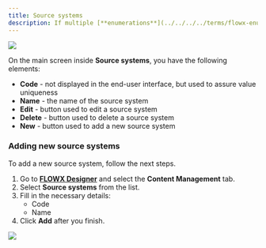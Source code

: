 ```yaml
---
title: Source systems
description: If multiple [**enumerations**](../../../../terms/flowx-enumerations) values are needed to communicate with other systems, source systems can be used.
---
```


![](https://s3.eu-west-1.amazonaws.com/docx.flowx.ai/platform-deep-dive/source_system.png)

On the main screen inside **Source systems**, you have the following elements:

* **Code** - not displayed in the end-user interface, but used to assure value uniqueness
* **Name** - the name of the source system
* **Edit** - button used to edit a source system
* **Delete** - button used to delete a source system
* **New** - button used to add a new source system

### Adding new source systems

To add a new source system, follow the next steps.

1. Go to [**FLOWX Designer**](../../../../terms/flowx-ai-designer) and select the **Content Management** tab.
2. Select **Source systems** from the list.
3. Fill in the necessary details:
   * Code
   * Name
4. Click **Add** after you finish.

![](https://s3.eu-west-1.amazonaws.com/docx.flowx.ai/platform-deep-dive/add_source_system.png)